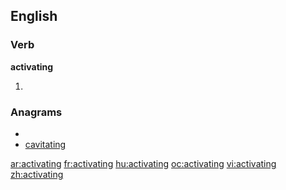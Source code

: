 ==English==

===Verb===
'''activating'''

# {{present participle of|[[activate]]}}


===Anagrams===
* {{alphagram|aacgiinttv}}
* [[cavitating#English|cavitating]]

[[ar:activating]]
[[fr:activating]]
[[hu:activating]]
[[oc:activating]]
[[vi:activating]]
[[zh:activating]]